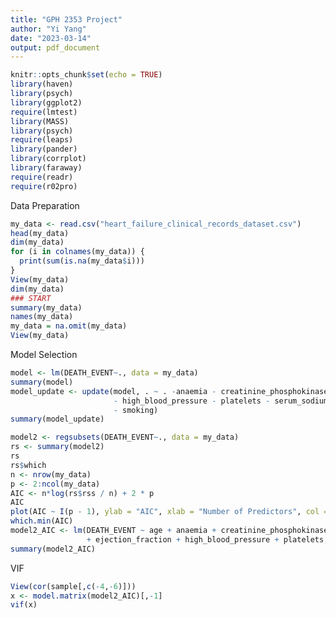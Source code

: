 ```yaml
---
title: "GPH 2353 Project"
author: "Yi Yang"
date: "2023-03-14"
output: pdf_document
---
```


```r
knitr::opts_chunk$set(echo = TRUE)
library(haven)
library(psych)
library(ggplot2)
require(lmtest)
library(MASS)
library(psych)
require(leaps)
library(pander)
library(corrplot)
library(faraway)
require(readr)
require(r02pro)
```

Data Preparation
```r
my_data <- read.csv("heart_failure_clinical_records_dataset.csv")
head(my_data)
dim(my_data)
for (i in colnames(my_data)) {
  print(sum(is.na(my_data$i)))
}
View(my_data)
dim(my_data)
### START
summary(my_data)
names(my_data)
my_data = na.omit(my_data)
View(my_data)
```

Model Selection
```r
model <- lm(DEATH_EVENT~., data = my_data)
summary(model)
model_update <- update(model, . ~ . -anaemia - creatinine_phosphokinase - diabetes
                       - high_blood_pressure - platelets - serum_sodium - sex 
                       - smoking)
summary(model_update)

model2 <- regsubsets(DEATH_EVENT~., data = my_data)
rs <- summary(model2)
rs
rs$which
n <- nrow(my_data)
p <- 2:ncol(my_data)
AIC <- n*log(rs$rss / n) + 2 * p
AIC
plot(AIC ~ I(p - 1), ylab = "AIC", xlab = "Number of Predictors", col = "blue")
which.min(AIC)
model2_AIC <- lm(DEATH_EVENT ~ age + anaemia + creatinine_phosphokinase + diabetes
                 + ejection_fraction + high_blood_pressure + platelets, data = my_data)
summary(model2_AIC)

```
VIF
```r
View(cor(sample[,c(-4,-6)]))
x <- model.matrix(model2_AIC)[,-1]
vif(x)
```